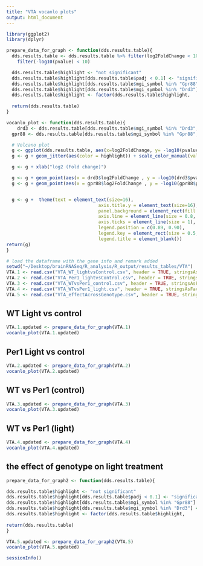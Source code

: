 ```yaml
---
title: "VTA vocanlo plots"
output: html_document
---
```


```r
library(ggplot2)
library(dplyr)

prepare_data_for_graph <- function(dds.results.table){
  dds.results.table <- dds.results.table %>% filter(log2FoldChange < 10 & log2FoldChange > -10) %>%
	filter(-log10(pvalue) < 10)

  dds.results.table$highlight <- "not significant"
  dds.results.table$highlight[dds.results.table$padj < 0.1] <- "significant"
  dds.results.table$highlight[dds.results.table$mgi_symbol %in% "Gpr88"] <- "Gpr88"
  dds.results.table$highlight[dds.results.table$mgi_symbol %in% "Drd3"] <- "Drd3"
  dds.results.table$highlight <- factor(dds.results.table$highlight, 
																			  levels = c("not significant", "significant", "Drd3", "Gpr88"))
  return(dds.results.table)
}

```

```r

vocanlo_plot <- function(dds.results.table){
	drd3 <- dds.results.table[dds.results.table$mgi_symbol %in% "Drd3",]
  gpr88 <- dds.results.table[dds.results.table$mgi_symbol %in% "Gpr88",]

  # Volcano plot
  g <- ggplot(dds.results.table, aes(x=log2FoldChange, y= -log10(pvalue)))
  g <- g + geom_jitter(aes(color = highlight)) + scale_color_manual(values = c("grey", "black", "red", "green"))

  g <- g + xlab("log2 (Fold change)")

  g <- g + geom_point(aes(x = drd3$log2FoldChange , y = -log10(drd3$pvalue)), color = "red")
  g <- g + geom_point(aes(x = gpr88$log2FoldChange , y = -log10(gpr88$pvalue)), color = "green")


  g <- g +  theme(text = element_text(size=16),
								  axis.title.y = element_text(size=16),
								  panel.background = element_rect(fill = NA),
								  axis.line = element_line(size = 0.8, colour = "black"),
								  axis.ticks = element_line(size = 1),
								  legend.position = c(0.89, 0.90),
								  legend.key = element_rect(size = 0.5, fill = "white", colour = "black"),
								  legend.title = element_blank()) 
return(g)
}
```

```r
# load the dataframe with the gene info and remark added
setwd("~/Desktop/brainRNASeq/R_analysis/R_output/results_tables/VTA")
VTA.1 <- read.csv("VTA_WT_lightvsControl.csv", header = TRUE, stringsAsFactors = FALSE)
VTA.2 <- read.csv("VTA_Per1_lightvsControl.csv", header = TRUE, stringsAsFactors = FALSE)
VTA.3 <- read.csv("VTA_WTvsPer1_control.csv", header = TRUE, stringsAsFactors = FALSE)
VTA.4 <- read.csv("VTA_WTvsPer1_light.csv", header = TRUE, stringsAsFactors = FALSE)
VTA.5 <- read.csv("VTA_effectAcrossGenotype.csv", header = TRUE, stringsAsFactors = FALSE)
```

## WT Light vs control
```r
VTA.1.updated <- prepare_data_for_graph(VTA.1)
vocanlo_plot(VTA.1.updated)
```

## Per1 Light vs control
```r
VTA.2.updated <- prepare_data_for_graph(VTA.2)
vocanlo_plot(VTA.2.updated)
```

## WT vs Per1 (control)
```r
VTA.3.updated <- prepare_data_for_graph(VTA.3)
vocanlo_plot(VTA.3.updated)
```

## WT vs Per1 (light)
```r
VTA.4.updated <- prepare_data_for_graph(VTA.4)
vocanlo_plot(VTA.4.updated)
```

## the effect of genotype on light treatment
```r
prepare_data_for_graph2 <- function(dds.results.table){

dds.results.table$highlight <- "not significant"
dds.results.table$highlight[dds.results.table$padj < 0.1] <- "significant"
dds.results.table$highlight[dds.results.table$mgi_symbol %in% "Gpr88"] <- "Gpr88"
dds.results.table$highlight[dds.results.table$mgi_symbol %in% "Drd3"] <- "Drd3"
dds.results.table$highlight <- factor(dds.results.table$highlight, 
																			levels = c("not significant", "significant", "Drd3", "Gpr88"))
return(dds.results.table)
}

VTA.5.updated <- prepare_data_for_graph2(VTA.5)
vocanlo_plot(VTA.5.updated)
```

```r
sessionInfo()
```

